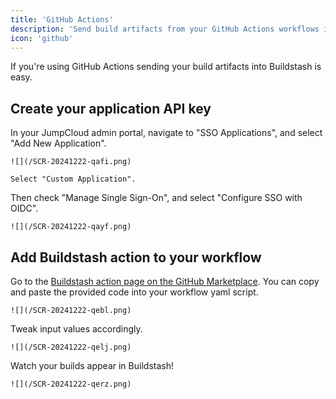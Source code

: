 ```yaml
---
title: 'GitHub Actions'
description: 'Send build artifacts from your GitHub Actions workflows into Buildstash'
icon: 'github'
---
```


If you're using GitHub Actions sending your build artifacts into Buildstash is easy.

## Create your application API key

<Steps>
  <Step title="Create API key">
    In your JumpCloud admin portal, navigate to "SSO Applications", and select "Add New Application".

    ![](/SCR-20241222-qafi.png)

    Select "Custom Application".
  </Step>

  <Step title="Safely store for use">
    Then check "Manage Single Sign-On", and select "Configure SSO with OIDC".

    ![](/SCR-20241222-qayf.png)
  </Step>
</Steps>

## Add Buildstash action to your workflow

<Steps>
  <Step title="Install Buildstash action">
    Go to the <a href="https://github.com/marketplace/actions/buildstash" target="_blank">Buildstash action page on the GitHub Marketplace</a>. You can copy and paste the provided code into your workflow yaml script.

    ![](/SCR-20241222-qebl.png)
  </Step>

  <Step title="Tweak input values accordingly">
    Tweak input values accordingly.

    ![](/SCR-20241222-qelj.png)
  </Step>

  <Step title="Watch your builds appear in Buildstash!">
    Watch your builds appear in Buildstash!

    ![](/SCR-20241222-qerz.png)
  </Step>
</Steps>